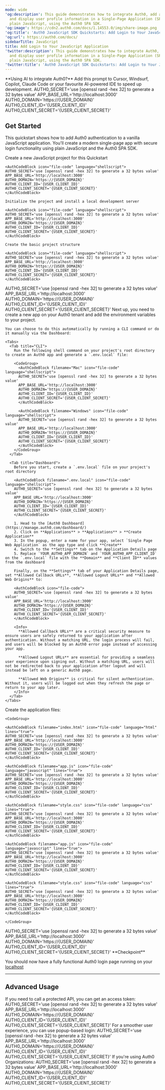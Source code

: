 ```yaml
---
mode: wide
'og:description': This guide demonstrates how to integrate Auth0, add authentication,
  and display user profile information in a Single-Page Application (SPA) that uses
  plain JavaScript, using the Auth0 SPA SDK.
'og:image': https://cdn2.auth0.com/docs/1.14553.0/img/share-image.png
'og:title': 'Auth0 JavaScript SDK Quickstarts: Add Login to Your JavaScript Application'
'og:url': https://auth0.com/docs/
sidebarTitle: JavaScript
title: Add Login to Your JavaScript Application
'twitter:description': This guide demonstrates how to integrate Auth0, add authentication,
  and display user profile information in a Single-Page Application (SPA) that uses
  plain JavaScript, using the Auth0 SPA SDK.
'twitter:title': 'Auth0 JavaScript SDK Quickstarts: Add Login to Your JavaScript Application'
---
```

<Accordion title="AI Prompt" defaultOpen icon="microchip-ai" iconType="sharp-solid">
  **Using AI to integrate Auth0?** Add this prompt to Cursor, Windsurf, Copilot, Claude Code or your favourite AI-powered IDE to speed up development.

  <AuthCodeBlock filename="expandable" icon="file-code" language="markdown">
  AUTH0_SECRET='use [openssl rand -hex 32] to generate a 32 bytes value'
  APP_BASE_URL='http://localhost:3000'
  AUTH0_DOMAIN='https://{USER_DOMAIN}'
  AUTH0_CLIENT_ID='{USER_CLIENT_ID}'
  AUTH0_CLIENT_SECRET='{USER_CLIENT_SECRET}'
  </AuthCodeBlock>
</Accordion>

## Get Started

This quickstart shows how to add Auth0 authentication to a vanilla JavaScript application. You'll create a modern single-page app with secure login functionality using plain JavaScript and the Auth0 SPA SDK.

<Steps>
  <Step title="Create a new project" stepNumber={1}>
    Create a new JavaScript project for this Quickstart

    <AuthCodeBlock icon="file-code" language="shellscript">
    AUTH0_SECRET='use [openssl rand -hex 32] to generate a 32 bytes value'
    APP_BASE_URL='http://localhost:3000'
    AUTH0_DOMAIN='https://{USER_DOMAIN}'
    AUTH0_CLIENT_ID='{USER_CLIENT_ID}'
    AUTH0_CLIENT_SECRET='{USER_CLIENT_SECRET}'
    </AuthCodeBlock>

    Initialize the project and install a local development server

    <AuthCodeBlock icon="file-code" language="shellscript">
    AUTH0_SECRET='use [openssl rand -hex 32] to generate a 32 bytes value'
    APP_BASE_URL='http://localhost:3000'
    AUTH0_DOMAIN='https://{USER_DOMAIN}'
    AUTH0_CLIENT_ID='{USER_CLIENT_ID}'
    AUTH0_CLIENT_SECRET='{USER_CLIENT_SECRET}'
    </AuthCodeBlock>

    Create the basic project structure

    <AuthCodeBlock icon="file-code" language="shellscript">
    AUTH0_SECRET='use [openssl rand -hex 32] to generate a 32 bytes value'
    APP_BASE_URL='http://localhost:3000'
    AUTH0_DOMAIN='https://{USER_DOMAIN}'
    AUTH0_CLIENT_ID='{USER_CLIENT_ID}'
    AUTH0_CLIENT_SECRET='{USER_CLIENT_SECRET}'
    </AuthCodeBlock>
  </Step>
  <Step title="Install the Auth0 SPA JS SDK" stepNumber={2}>
    <AuthCodeBlock icon="file-code" language="shellscript">
    AUTH0_SECRET='use [openssl rand -hex 32] to generate a 32 bytes value'
    APP_BASE_URL='http://localhost:3000'
    AUTH0_DOMAIN='https://{USER_DOMAIN}'
    AUTH0_CLIENT_ID='{USER_CLIENT_ID}'
    AUTH0_CLIENT_SECRET='{USER_CLIENT_SECRET}'
    </AuthCodeBlock>
  </Step>
  <Step title="Setup your Auth0 App" stepNumber={3}>
    Next up, you need to create a new app on your Auth0 tenant and add the environment variables to your project.

    You can choose to do this automatically by running a CLI command or do it manually via the Dashboard:

    <Tabs>
      <Tab title="CLI">
        Run the following shell command on your project's root directory to create an Auth0 app and generate a `.env.local` file:

        <CodeGroup>
          <AuthCodeBlock filename="Mac" icon="file-code" language="shellscript">
          AUTH0_SECRET='use [openssl rand -hex 32] to generate a 32 bytes value'
          APP_BASE_URL='http://localhost:3000'
          AUTH0_DOMAIN='https://{USER_DOMAIN}'
          AUTH0_CLIENT_ID='{USER_CLIENT_ID}'
          AUTH0_CLIENT_SECRET='{USER_CLIENT_SECRET}'
          </AuthCodeBlock>

          <AuthCodeBlock filename="Windows" icon="file-code" language="shellscript">
          AUTH0_SECRET='use [openssl rand -hex 32] to generate a 32 bytes value'
          APP_BASE_URL='http://localhost:3000'
          AUTH0_DOMAIN='https://{USER_DOMAIN}'
          AUTH0_CLIENT_ID='{USER_CLIENT_ID}'
          AUTH0_CLIENT_SECRET='{USER_CLIENT_SECRET}'
          </AuthCodeBlock>
        </CodeGroup>
      </Tab>

      <Tab title="Dashboard">
        Before you start, create a `.env.local` file on your project's root directory

        <AuthCodeBlock filename=".env.local" icon="file-code" language="shellscript">
        AUTH0_SECRET='use [openssl rand -hex 32] to generate a 32 bytes value'
        APP_BASE_URL='http://localhost:3000'
        AUTH0_DOMAIN='https://{USER_DOMAIN}'
        AUTH0_CLIENT_ID='{USER_CLIENT_ID}'
        AUTH0_CLIENT_SECRET='{USER_CLIENT_SECRET}'
        </AuthCodeBlock>

        1. Head to the [Auth0 Dashboard](https://manage.auth0.com/dashboard/)
        2. Click on **Applications** > **Applications** > **Create Application**
        3. In the popup, enter a name for your app, select `Single Page Web Application` as the app type and click **Create**
        4. Switch to the **Settings** tab on the Application Details page
        5. Replace `YOUR_AUTH0_APP_DOMAIN` and `YOUR_AUTH0_APP_CLIENT_ID` on the `.env.local` file with the **Domain** and **Client ID** values from the dashboard

        Finally, on the **Settings** tab of your Application Details page, set **Allowed Callback URLs**, **Allowed Logout URLs** and **Allowed Web Origins** to:

        <AuthCodeBlock icon="file-code">
        AUTH0_SECRET='use [openssl rand -hex 32] to generate a 32 bytes value'
        APP_BASE_URL='http://localhost:3000'
        AUTH0_DOMAIN='https://{USER_DOMAIN}'
        AUTH0_CLIENT_ID='{USER_CLIENT_ID}'
        AUTH0_CLIENT_SECRET='{USER_CLIENT_SECRET}'
        </AuthCodeBlock>

        <Info>
          **Allowed Callback URLs** are a critical security measure to ensure users are safely returned to your application after authentication. Without a matching URL, the login process will fail, and users will be blocked by an Auth0 error page instead of accessing your app.

          **Allowed Logout URLs** are essential for providing a seamless user experience upon signing out. Without a matching URL, users will not be redirected back to your application after logout and will instead be left on a generic Auth0 page.

          **Allowed Web Origins** is critical for silent authentication. Without it, users will be logged out when they refresh the page or return to your app later.
        </Info>
      </Tab>
    </Tabs>
  </Step>
  <Step title="Create the HTML structure and application logic" stepNumber={4}>
    Create the application files:

    <CodeGroup>

    <AuthCodeBlock filename="index.html" icon="file-code" language="html" lines="true">
    AUTH0_SECRET='use [openssl rand -hex 32] to generate a 32 bytes value'
    APP_BASE_URL='http://localhost:3000'
    AUTH0_DOMAIN='https://{USER_DOMAIN}'
    AUTH0_CLIENT_ID='{USER_CLIENT_ID}'
    AUTH0_CLIENT_SECRET='{USER_CLIENT_SECRET}'
    </AuthCodeBlock>

    <AuthCodeBlock filename="app.js" icon="file-code" language="javascript" lines="true">
    AUTH0_SECRET='use [openssl rand -hex 32] to generate a 32 bytes value'
    APP_BASE_URL='http://localhost:3000'
    AUTH0_DOMAIN='https://{USER_DOMAIN}'
    AUTH0_CLIENT_ID='{USER_CLIENT_ID}'
    AUTH0_CLIENT_SECRET='{USER_CLIENT_SECRET}'
    </AuthCodeBlock>

    <AuthCodeBlock filename="style.css" icon="file-code" language="css" lines="true">
    AUTH0_SECRET='use [openssl rand -hex 32] to generate a 32 bytes value'
    APP_BASE_URL='http://localhost:3000'
    AUTH0_DOMAIN='https://{USER_DOMAIN}'
    AUTH0_CLIENT_ID='{USER_CLIENT_ID}'
    AUTH0_CLIENT_SECRET='{USER_CLIENT_SECRET}'
    </AuthCodeBlock>

    <AuthCodeBlock filename="app.js" icon="file-code" language="javascript" lines="true">
    AUTH0_SECRET='use [openssl rand -hex 32] to generate a 32 bytes value'
    APP_BASE_URL='http://localhost:3000'
    AUTH0_DOMAIN='https://{USER_DOMAIN}'
    AUTH0_CLIENT_ID='{USER_CLIENT_ID}'
    AUTH0_CLIENT_SECRET='{USER_CLIENT_SECRET}'
    </AuthCodeBlock>

    <AuthCodeBlock filename="style.css" icon="file-code" language="css" lines="true">
    AUTH0_SECRET='use [openssl rand -hex 32] to generate a 32 bytes value'
    APP_BASE_URL='http://localhost:3000'
    AUTH0_DOMAIN='https://{USER_DOMAIN}'
    AUTH0_CLIENT_ID='{USER_CLIENT_ID}'
    AUTH0_CLIENT_SECRET='{USER_CLIENT_SECRET}'
    </AuthCodeBlock>

    </CodeGroup>
  </Step>
  <Step title="Run your app" stepNumber={5}>
    <AuthCodeBlock icon="file-code" language="shellscript">
    AUTH0_SECRET='use [openssl rand -hex 32] to generate a 32 bytes value'
    APP_BASE_URL='http://localhost:3000'
    AUTH0_DOMAIN='https://{USER_DOMAIN}'
    AUTH0_CLIENT_ID='{USER_CLIENT_ID}'
    AUTH0_CLIENT_SECRET='{USER_CLIENT_SECRET}'
    </AuthCodeBlock>
  </Step>
</Steps>

<Check>
  **Checkpoint**

  You should now have a fully functional Auth0 login page running on your [localhost](http://localhost:5173/)
</Check>

---

## Advanced Usage

<Accordion title="Get an Access Token for API Calls">
  If you need to call a protected API, you can get an access token:

  <AuthCodeBlock icon="file-code" language="javascript">
  AUTH0_SECRET='use [openssl rand -hex 32] to generate a 32 bytes value'
  APP_BASE_URL='http://localhost:3000'
  AUTH0_DOMAIN='https://{USER_DOMAIN}'
  AUTH0_CLIENT_ID='{USER_CLIENT_ID}'
  AUTH0_CLIENT_SECRET='{USER_CLIENT_SECRET}'
  </AuthCodeBlock>
</Accordion>

<Accordion title="Handle Login with Popup">
  For a smoother user experience, you can use popup-based login:

  <AuthCodeBlock icon="file-code" language="javascript">
  AUTH0_SECRET='use [openssl rand -hex 32] to generate a 32 bytes value'
  APP_BASE_URL='http://localhost:3000'
  AUTH0_DOMAIN='https://{USER_DOMAIN}'
  AUTH0_CLIENT_ID='{USER_CLIENT_ID}'
  AUTH0_CLIENT_SECRET='{USER_CLIENT_SECRET}'
  </AuthCodeBlock>
</Accordion>

<Accordion title="Add Organization Support">
  If you're using Auth0 Organizations:

  <AuthCodeBlock icon="file-code" language="javascript">
  AUTH0_SECRET='use [openssl rand -hex 32] to generate a 32 bytes value'
  APP_BASE_URL='http://localhost:3000'
  AUTH0_DOMAIN='https://{USER_DOMAIN}'
  AUTH0_CLIENT_ID='{USER_CLIENT_ID}'
  AUTH0_CLIENT_SECRET='{USER_CLIENT_SECRET}'
  </AuthCodeBlock>
</Accordion>
